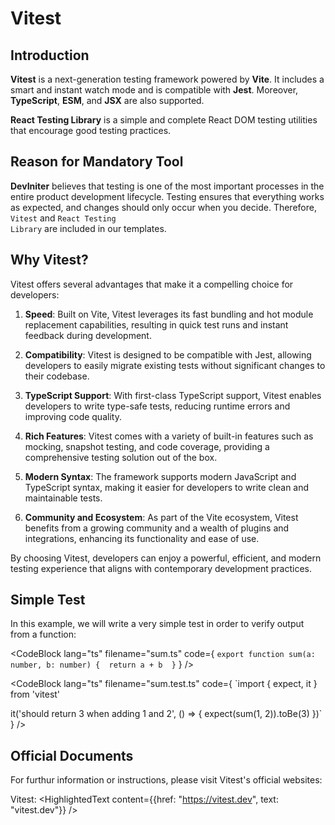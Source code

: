 
# Vitest

## Introduction

**Vitest** is a next-generation testing framework powered by **Vite**. It includes a smart and instant watch mode and is compatible with **Jest**. Moreover, **TypeScript**, **ESM**, and **JSX** are also supported.

**React Testing Library** is a simple and complete React DOM testing utilities that encourage good testing practices.

## Reason for Mandatory Tool

**DevIniter** believes that testing is one of the most important processes in the entire product development lifecycle. Testing ensures that everything works as expected, and changes should only occur when you decide. Therefore, <Code>Vitest</Code> and <Code>React Testing Library</Code> are included in our templates.

## Why Vitest?

Vitest offers several advantages that make it a compelling choice for developers:

1. **Speed**: Built on Vite, Vitest leverages its fast bundling and hot module replacement capabilities, resulting in quick test runs and instant feedback during development.

2. **Compatibility**: Vitest is designed to be compatible with Jest, allowing developers to easily migrate existing tests without significant changes to their codebase.

3. **TypeScript Support**: With first-class TypeScript support, Vitest enables developers to write type-safe tests, reducing runtime errors and improving code quality.

4. **Rich Features**: Vitest comes with a variety of built-in features such as mocking, snapshot testing, and code coverage, providing a comprehensive testing solution out of the box.

5. **Modern Syntax**: The framework supports modern JavaScript and TypeScript syntax, making it easier for developers to write clean and maintainable tests.

6. **Community and Ecosystem**: As part of the Vite ecosystem, Vitest benefits from a growing community and a wealth of plugins and integrations, enhancing its functionality and ease of use.

By choosing Vitest, developers can enjoy a powerful, efficient, and modern testing experience that aligns with contemporary development practices.

## Simple Test

In this example, we will write a very simple test in order to verify output from a function: 

<CodeBlock lang="ts" filename="sum.ts" code={
`export function sum(a: number, b: number) { 
    return a + b 
}`
} />

<CodeBlock lang="ts" filename="sum.test.ts" code={
`import { expect, it } from 'vitest'

it('should return 3 when adding 1 and 2', () => {
    expect(sum(1, 2)).toBe(3)
})`
} />

## Official Documents

For furthur information or instructions, please visit Vitest's official websites:

Vitest: <HighlightedText content={{href: "https://vitest.dev", text: "vitest.dev"}} />